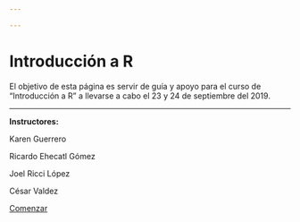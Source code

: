 ```yaml
---

---
```


<div class="jumbotron">
  <h1 class="display-3">Introducción a R</h1>
  <p class="lead">
    El objetivo de esta página es servir de guía y apoyo para el curso de "Introducción a R" a llevarse a cabo el 23 y 24 de septiembre del 2019.
  </p>
  <hr class="my-4">
  <p><strong>Instructores:</strong></p>
  <p>Karen Guerrero</p>
  <p>Ricardo Ehecatl Gómez</p>
  <p>Joel Ricci López</p>
  <p>César Valdez</p>
  <p class="lead">
    <a class="btn btn-primary btn-lg" href="./intro_R_p2.html" role="button">Comenzar</a>
  </p>
</div>
